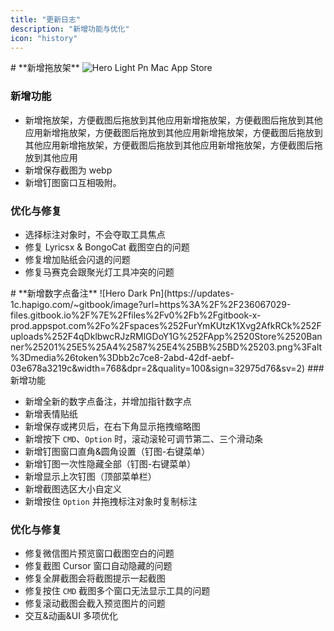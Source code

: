 ```yaml
---
title: "更新日志"
description: "新增功能与优化"
icon: "history"
---
```


<Update label="V1.2.0" description="5/30/2025">
  # **新增拖放架**

  <Frame>
    <img
      src="https://updates-1c.hapigo.com/~gitbook/image?url=https%3A%2F%2F236067029-files.gitbook.io%2F%7E%2Ffiles%2Fv0%2Fb%2Fgitbook-x-prod.appspot.com%2Fo%2Fspaces%252FurYmKUtzK1Xvg2AfkRCk%252Fuploads%252FdWArCJLtcUymdBNoEsbg%252FApp%2520Store%2520Banner%25201%25E5%25A4%2587%25E4%25BB%25BD%25205.png%3Falt%3Dmedia%26token%3D60099dc9-3542-4948-ab97-c7e553626139&width=768&dpr=2&quality=100&sign=d4b68adf&sv=2"
      alt="Hero Light Pn"
      className="mr-auto"
    />
  </Frame>
  
<Card title="1Capture 下载" icon="circle-arrow-down" horizontal href="https://apps.apple.com/app/id6742318274">
  Mac App Store
</Card>

  ### 新增功能

  - 新增拖放架，方便截图后拖放到其他应用新增拖放架，方便截图后拖放到其他应用新增拖放架，方便截图后拖放到其他应用新增拖放架，方便截图后拖放到其他应用新增拖放架，方便截图后拖放到其他应用新增拖放架，方便截图后拖放到其他应用
  - 新增保存截图为 webp
  - 新增钉图窗口互相吸附。

  ### 优化与修复

  - 选择标注对象时，不会夺取工具焦点
  - 修复 Lyricsx & BongoCat 截图空白的问题
  - 修复增加贴纸会闪退的问题
  - 修复马赛克会跟聚光灯工具冲突的问题
</Update>

<Update label="v1.1.0" description="30/4/2025">
  # **新增数字点备注**

  <Frame>
    ![Hero Dark Pn](https://updates-1c.hapigo.com/~gitbook/image?url=https%3A%2F%2F236067029-files.gitbook.io%2F%7E%2Ffiles%2Fv0%2Fb%2Fgitbook-x-prod.appspot.com%2Fo%2Fspaces%252FurYmKUtzK1Xvg2AfkRCk%252Fuploads%252F4qDklbwcRJzRMlGDoY1G%252FApp%2520Store%2520Banner%25201%25E5%25A4%2587%25E4%25BB%25BD%25203.png%3Falt%3Dmedia%26token%3Dbb2c7ce8-2abd-42df-aebf-03e678a3219c&width=768&dpr=2&quality=100&sign=32975d76&sv=2)
  </Frame>
  ### 新增功能

  - 新增全新的数字点备注，并增加指针数字点
  - 新增表情贴纸
  - 新增保存或拷贝后，在右下角显示拖拽缩略图
  - 新增按下 `CMD`、`Option` 时，滚动滚轮可调节第二、三个滑动条
  - 新增钉图窗口直角&圆角设置（钉图-右键菜单）
  - 新增钉图一次性隐藏全部（钉图-右键菜单）
  - 新增显示上次钉图（顶部菜单栏）
  - 新增截图选区大小自定义
  - 新增按住 `Option` 并拖拽标注对象时复制标注

  ### 优化与修复

  - 修复微信图片预览窗口截图空白的问题
  - 修复截图 Cursor 窗口自动隐藏的问题
  - 修复全屏截图会将截图提示一起截图
  - 修复按住 `CMD` 截图多个窗口无法显示工具的问题
  - 修复滚动截图会截入预览图片的问题
  - 交互&动画&UI 多项优化
</Update>